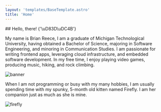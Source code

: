```yaml
---
layout: 'templates/BaseTemplate.astro'
title: 'Home'
---
```



<section class={styles.hero}>
## Hello, there! <span>{'\uD83D\uDC4B'}</span>

<div>

My name is Brian Reece, I am a graduate of Michigan Technological University,
having obtained a Bachelor of Science, majoring in Software Engineering, and
minoring in Communication Studies. I am passionate for writing frontend apps,
leveraging cloud infrastructure, and embedded software development. In my
free time, I enjoy playing video games, producing music, hiking, and rock
climbing.

![banner](/banner.jpg)

When I am not programming or busy with my many hobbies, I am usually spending
time with my spunky, 5-month old kitten named Firefly. I am her companion just
as much as she is mine.

![firefly](/firefly.jpg)

</div>

</section>
